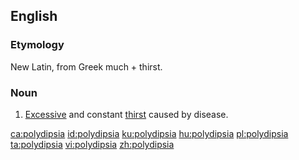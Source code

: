 ==English==

===Etymology===
New Latin, from Greek much + thirst.

===Noun===
{{en-noun|-|s}}

# {{context|medicine|lang=en}} [[excessive|Excessive]] and constant [[thirst]] caused by disease.

[[ca:polydipsia]]
[[id:polydipsia]]
[[ku:polydipsia]]
[[hu:polydipsia]]
[[pl:polydipsia]]
[[ta:polydipsia]]
[[vi:polydipsia]]
[[zh:polydipsia]]